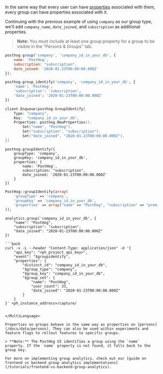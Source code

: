 In the same way that every user can have [properties](/docs/getting-started/user-properties) associated with them, every group can have properties associated with it.

Continuing with the previous example of using `company` as our group type, we'll add `company_name`, `date_joined`, and `subscription` as additional properties.

> **Note:** You must include at least one group property for a group to be visible in the "Persons & Groups" tab.

<MultiLanguage>

```js
posthog.group('company', 'company_id_in_your_db', {
    name: 'PostHog',
    subscription: "subscription",
    date_joined: '2020-01-23T00:00:00.000Z'
});
```

```python
posthog.group_identify('company', 'company_id_in_your_db', {
    'name': 'PostHog',
    'subscription': 'subscription',
    'date_joined': '2020-01-23T00:00:00.000Z'
})
```

```go
client.Enqueue(posthog.GroupIdentify{
    Type: "company",
    Key:  "company_id_in_your_db",
    Properties: posthog.NewProperties().
        Set("name", "PostHog").
        Set("subscription", "subscription").
        Set("date_joined", "2020-01-23T00:00:00.000Z"),
})
```

```node
posthog.groupIdentify({
    groupType: 'company',
    groupKey: 'company_id_in_your_db',
    properties: {
        name: 'PostHog',
        subscription: "subscription",
        date_joined: '2020-01-23T00:00:00.000Z'
    }
})
```

```php
PostHog::groupIdentify(array(
    'groupType' => 'company',
    'groupKey' => 'company_id_in_your_db',
    'properties' => array("name" => "PostHog", "subscription" => "premium", "date_joined": "2020-01-23T00:00:00.000Z")
));
```

```segment
analytics.group('company_id_in_your_db', {
    "name": "PostHog",
    "subscription": "subscription",
    "date_joined": "2020-01-23T00:00:00.000Z"
})

```bash
curl -v -L --header "Content-Type: application/json" -d '{
    "api_key": "<ph_project_api_key>",
    "event": "$groupidentify",
    "properties": {
        "distinct_id": "company_id_in_your_db",
        "$group_type": "company",
        "$group_key": "company_id_in_your_db",
        "$group_set": {
            "name": "PostHog",
            "user_count": 33,
            "date_joined": "2020-01-23T00:00:00.000Z"
        }
    }
}' <ph_instance_address>/capture/
```
```

</MultiLanguage>

Properties on groups behave in the same way as properties on [persons](/docs/data/persons). They can also be used within experiments and feature flags to rollout features to specific groups.

> **Note:** The PostHog UI identifies a group using the `name` property. If the `name` property is not found, it falls back to the group key.

For more on implementing group analytics, check out our [guide on frontend vs backend group analytics implementations](/tutorials/frontend-vs-backend-group-analytics).